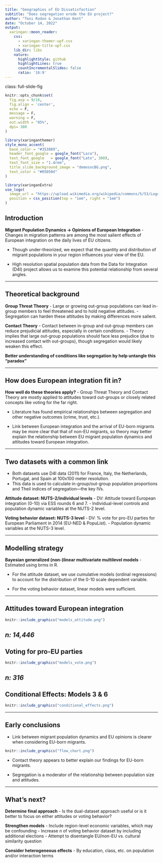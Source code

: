 ```yaml
---
title: "Geographies of EU Dissatisfaction"
subtitle: "Does segregation erode the EU project?"
author: "Toni Rodon & Jonathan Kent"
date: "October 14, 2022"
output:
  xaringan::moon_reader:
    css: 
      - xaringan-themer-upf.css
      - xaringan-title-upf.css
    lib_dir: libs
    nature:
      highlightStyle: github
      highlightLines: true
      countIncrementalSlides: false
      ratio: '16:9'
---
```


class: full-slide-fig

```r
knitr::opts_chunk$set(
  fig.asp = 9/16,
  fig.align = 'center',
  echo = F,
  message = F,
  warning = F,
  out.width = "85%",
  dpi= 300
)
```

```r
library(xaringanthemer)
style_mono_accent(
  base_color = "#353889",
  header_font_google = google_font("Lora"),
  text_font_google   = google_font("Lato", 300),
  text_font_size = "1.4rem",
  title_slide_background_image = "demosocBG.png",
  text_color = "#05050d"
)
```

```r
library(xaringanExtra)
use_logo(
  image_url = "https://upload.wikimedia.org/wikipedia/commons/5/53/Logo_UPF.jpg",
  position = css_position(top = "1em", right = "1em")
)
```

## Introduction

**Migrant Population Dynamics -> Opinions of European Integration**
- Changes in migration patterns are among the most salient effects of European integration on the daily lives of EU citizens.

- Though under-theorized, we expect that the quantity and distribution of migrant populations in your region influences your view of the EU.

- High resolution spatial population data from the Data for Integration (D4I) project allows us to examine this potential relationship from several angles.


---

## Theoretical background

**Group Threat Theory**
- Large or growing out-group populations can lead in-group members to feel threatened and to hold negative attitudes.
- Segregation can harden these attitudes by making differences more salient.

**Contact Theory**
- Contact between in-group and out-group members can reduce prejudicial attitudes, especially in certain conditions. 
- Theory implies that large out-group populations should face less prejudice (due to increased contact with out-groups), though segregation would likely weaken this effect.

**Better understanding of conditions like segregation by help untangle this "paradox"**


---

## How does European integration fit in?

**How well do these theories apply?**
- Group Threat Theory and Contact Theory are mostly applied to attitudes toward out-groups or closely related concepts like voting for the far right.

- Literature has found empirical relationships between segregation and other negative outcomes (crime, trust, etc.).

- Link between European integration and the arrival of EU-born migrants may be more clear that that of non-EU migrants, so theory may better explain the relationship between EU migrant population dynamics and attitudes toward European integration.

---

## Two datasets with a common link

- Both datasets use D4I data (2011) for France, Italy, the Netherlands, Portugal, and Spain at 100x100 meter resolution.
- This data is used to calculate in-group/out-group population proportions and Theil indices of segregation—the key IVs.

**Attitude dataset: NUTS-2/individual levels**
- DV: Attitude toward European integration (0-10) via ESS rounds 6 and 7.
- Individual-level controls and population dynamic variables at the NUTS-2 level.

**Voting behavior dataset: NUTS-3 level**
- DV: % vote for pro-EU parties for European Parliament in 2014 (EU-NED & PopuList).
- Population dynamic variables at the NUTS-3 level.

---

## Modelling strategy

**Bayesian generalized (non-)linear multivariate multilevel models**
- Estimated using brms in R.

- For the attitude dataset, we use cumulative models (ordinal regressions) to account for the distribution of the 0-10 scale dependent variable.

- For the voting behavior dataset, linear models were sufficient. 

---

## Attitudes toward European integration

``` r
knitr::include_graphics("models_attitude.png")
```
*n: 14,446*
---

## Voting for pro-EU parties 

``` r
knitr::include_graphics("models_vote.png")
```
*n: 316*
---

## Conditional Effects: Models 3 & 6

``` r
knitr::include_graphics("conditional_effects.png")
```

---

## Early conclusions

- Link between migrant population dynamics and EU opinions is clearer when considering EU-born migrants.

``` r
knitr::include_graphics("flow_chart.png")
```

- Contact theory appears to better explain our findings for EU-born migrants.

- Segregation is a moderator of the relationship between population size and attitudes.

---

## What's next?

**Determine final approach**
- Is the dual-dataset approach useful or is it better to focus on either attitudes or voting behavior?

**Strengthen models**
- Include region-level economic variables, which may be confounding
- Increase *n* of voting behavior dataset by including additional elections
- Attempt to disentangle EU/non-EU vs. cultural similarity question

**Consider heterogeneous effects**
- By education, class, etc. on population and/or interaction terms

